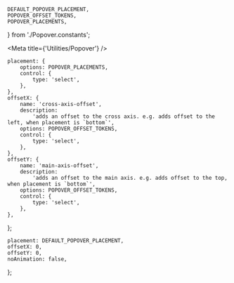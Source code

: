 
    DEFAULT_POPOVER_PLACEMENT,
    POPOVER_OFFSET_TOKENS,
    POPOVER_PLACEMENTS,
} from './Popover.constants';

<Meta title={'Utilities/Popover'} />

    placement: {
        options: POPOVER_PLACEMENTS,
        control: {
            type: 'select',
        },
    },
    offsetX: {
        name: 'cross-axis-offset',
        description:
            'adds an offset to the cross axis. e.g. adds offset to the left, when placement is `bottom`',
        options: POPOVER_OFFSET_TOKENS,
        control: {
            type: 'select',
        },
    },
    offsetY: {
        name: 'main-axis-offset',
        description:
            'adds an offset to the main axis. e.g. adds offset to the top, when placement is `bottom`',
        options: POPOVER_OFFSET_TOKENS,
        control: {
            type: 'select',
        },
    },
};

    placement: DEFAULT_POPOVER_PLACEMENT,
    offsetX: 0,
    offsetY: 0,
    noAnimation: false,
};

<Canvas hidden>
    <Story name="default" argTypes={popoverARgTypes} args={popoverArgs}>
        {({ offsetX, offsetY, placement }) => {
            const [isVisible, setIsVisible] = useState(false);
            const buttonReference = useRef(null);
            function handleClick() {
                setIsVisible(!isVisible);
            }
            const offset = [offsetX, offsetY];
            return (
                <div>
                    <IconButton
                        icon={'menu'}
                        onClick={handleClick}
                        ref={buttonReference}
                        toggled={isVisible}
                    />
                    <Popover
                        isVisible={isVisible}
                        anchorReference={buttonReference}
                        placement={placement}
                        offset={offset}
                    >
                        <Shape elevation={3} width={200}>
                            <Grid justify={'stretch'} padding={Spacing.all(100)}>
                                <div>Message</div>
                                <div>Check</div>
                            </Grid>
                        </Shape>
                    </Popover>
                </div>
            );
        }}
    </Story>
    <Story
        name="w/ animation"
        argTypes={popoverARgTypes}
        args={{ ...popoverArgs, noAnimation: true }}
    >
        {({ offsetX, offsetY, ...rest }) => {
            const [isVisible, setIsVisible] = useState(false);
            const buttonReference = useRef(null);
            function handleClick() {
                setIsVisible(!isVisible);
            }
            const offset = [offsetX, offsetY];
            return (
                <div>
                    <IconButton
                        icon={'menu'}
                        onClick={handleClick}
                        ref={buttonReference}
                        toggled={isVisible}
                    />
                    <Popover
                        {...rest}
                        isVisible={isVisible}
                        anchorReference={buttonReference}
                        offset={offset}
                    >
                        <Shape elevation={3} width={200}>
                            <Grid justify={'stretch'} padding={Spacing.all(100)}>
                                <div>Message</div>
                                <div>Check</div>
                            </Grid>
                        </Shape>
                    </Popover>
                </div>
            );
        }}
    </Story>
</Canvas>
